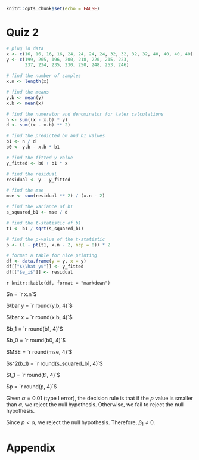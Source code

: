 ```r
knitr::opts_chunk$set(echo = FALSE)
```

# Quiz 2
```r
# plug in data
x <- c(16, 16, 16, 16, 24, 24, 24, 24, 32, 32, 32, 32, 40, 40, 40, 40)
y <- c(199, 205, 196, 200, 218, 220, 215, 223,
       237, 234, 235, 230, 250, 248, 253, 246)

# find the number of samples
x.n <- length(x)

# find the means
y.b <- mean(y)
x.b <- mean(x)

# find the numerator and denominator for later calculations
n <- sum((x - x.b) * y)
d <- sum((x - x.b) ** 2)

# find the predicted b0 and b1 values
b1 <- n / d
b0 <- y.b - x.b * b1

# find the fitted y value
y_fitted <- b0 + b1 * x

# find the residual
residual <- y - y_fitted

# find the mse
mse <- sum(residual ** 2) / (x.n - 2)

# find the variance of b1
s_squared_b1 <- mse / d

# find the t-statistic of b1
t1 <- b1 / sqrt(s_squared_b1)

# find the p-value of the t-statistic
p <- (1 - pt(t1, x.n - 2, ncp = 0)) * 2

# format a table for nice printing
df <- data.frame(y = y, x = y)
df[["$\\hat y$"]] <- y_fitted
df[["$e_i$"]] <- residual
```

`r knitr::kable(df, format = "markdown")`

$n = `r x.n`$

$\bar y = `r round(y.b, 4)`$

$\bar x = `r round(x.b, 4)`$

$b_1 = `r round(b1, 4)`$

$b_0 = `r round(b0, 4)`$

$MSE = `r round(mse, 4)`$

$s^2(b_1) = `r round(s_squared_b1, 4)`$

$t_1 = `r round(t1, 4)`$

$p = `r round(p, 4)`$

Given $\alpha = 0.01$ (type I error), the decision rule is that if the $p$ value is smaller than $\alpha$, we reject the null hypothesis. Otherwise, we fail to reject the null hypothesis.

Since $p < \alpha$, we reject the null hypothesis. Therefore, $\beta_1 \neq 0$.

# Appendix
```r
```